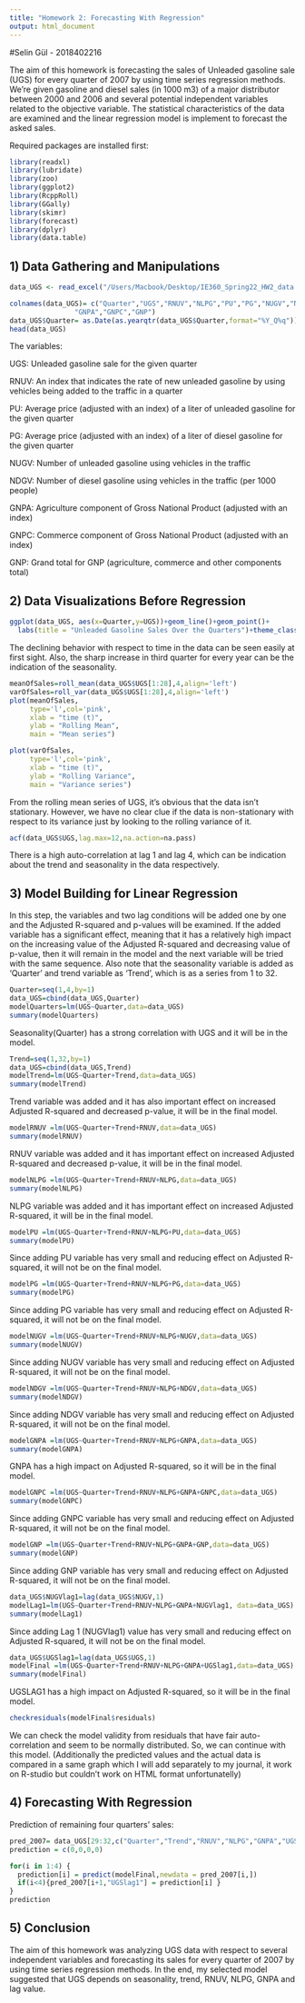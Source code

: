 ```yaml
---
title: "Homework 2: Forecasting With Regression"
output: html_document
---
```

#Selin Gül - 2018402216



The aim of this homework is forecasting the sales of Unleaded gasoline sale (UGS) for every quarter of 2007 by using time series regression methods. We’re given gasoline and diesel sales (in 1000 m3) of a major distributor between 2000 and 2006 and several potential independent variables related to the objective variable. The statistical characteristics of the data are examined and the linear regression model is implement to forecast the asked sales. 

Required packages are installed first:
```r
library(readxl)
library(lubridate)
library(zoo)
library(ggplot2)
library(RcppRoll)
library(GGally)
library(skimr)
library(forecast)
library(dplyr)
library(data.table)
```

## 1) Data Gathering and Manipulations

```r
data_UGS <- read_excel("/Users/Macbook/Desktop/IE360_Spring22_HW2_data.xlsx")

colnames(data_UGS)= c("Quarter","UGS","RNUV","NLPG","PU","PG","NUGV","NDGV",
                "GNPA","GNPC","GNP")
data_UGS$Quarter= as.Date(as.yearqtr(data_UGS$Quarter,format="%Y_Q%q"))
head(data_UGS)

```

The variables:

UGS: Unleaded gasoline sale for the given quarter

RNUV: An index that indicates the rate of new unleaded gasoline by using vehicles being added to the traffic in a quarter

PU: Average price (adjusted with an index) of a liter of unleaded gasoline for the given quarter

PG: Average price (adjusted with an index) of a liter of diesel gasoline for the given quarter

NUGV: Number of unleaded gasoline using vehicles in the traffic

NDGV: Number of diesel gasoline using vehicles in the traffic (per 1000 people)

GNPA: Agriculture component of Gross National Product (adjusted with an index)

GNPC: Commerce component of Gross National Product (adjusted with an index)

GNP: Grand total for GNP (agriculture, commerce and other components total)


## 2) Data Visualizations Before Regression

```r
ggplot(data_UGS, aes(x=Quarter,y=UGS))+geom_line()+geom_point()+
  labs(title = "Unleaded Gasoline Sales Over the Quarters")+theme_classic()+scale_x_date(date_breaks = "1 year", date_labels = "%Y")
```

The declining behavior with respect to time in the data can be seen easily at first sight. Also, the sharp increase in third quarter for every year can be the indication of the seasonality. 

```r
meanOfSales=roll_mean(data_UGS$UGS[1:28],4,align='left')
varOfSales=roll_var(data_UGS$UGS[1:28],4,align='left')
plot(meanOfSales,
     type='l',col='pink',
     xlab = "time (t)",
     ylab = "Rolling Mean",
     main = "Mean series")
```

```r
plot(varOfSales,
     type='l',col='pink',
     xlab = "time (t)",
     ylab = "Rolling Variance",
     main = "Variance series")
```

From the rolling mean series of UGS, it's obvious that the data isn't stationary. However, we have no clear clue if the data is non-stationary with respect to its variance just by looking to the rolling variance of it. 

```r
acf(data_UGS$UGS,lag.max=12,na.action=na.pass)
```

There is a high auto-correlation at lag 1 and lag 4, which can be indication about the trend and seasonality in the data respectively. 


## 3) Model Building for Linear Regression

In this step, the variables and two lag conditions will be added one by one and the Adjusted R-squared and p-values will be examined. If the added variable has a significant effect, meaning that it has a relatively high impact on the increasing value of the Adjusted R-squared and decreasing value of p-value, then it will remain in the model and the next variable will be tried with the same sequence. Also note that the seasonality variable is added as 'Quarter' and trend variable as 'Trend', which is as a series from 1 to 32.  

```r
Quarter=seq(1,4,by=1)
data_UGS=cbind(data_UGS,Quarter)
modelQuarters=lm(UGS~Quarter,data=data_UGS)
summary(modelQuarters)
```
Seasonality(Quarter) has a strong correlation with UGS and it will be in the model. 


```r
Trend=seq(1,32,by=1)
data_UGS=cbind(data_UGS,Trend)
modelTrend=lm(UGS~Quarter+Trend,data=data_UGS)
summary(modelTrend)
```
Trend variable was added and it has also important effect on increased Adjusted R-squared and decreased p-value, it will be in the final model.


```r
modelRNUV =lm(UGS~Quarter+Trend+RNUV,data=data_UGS)
summary(modelRNUV)
```
RNUV variable was added and it has important effect on increased Adjusted R-squared and decreased p-value, it will be in the final model.


```r
modelNLPG =lm(UGS~Quarter+Trend+RNUV+NLPG,data=data_UGS)
summary(modelNLPG)
```
NLPG variable was added and it has important effect on increased Adjusted R-squared, it will be in the final model.


```r
modelPU =lm(UGS~Quarter+Trend+RNUV+NLPG+PU,data=data_UGS)
summary(modelPU)
```
Since adding PU variable has very small and reducing effect on Adjusted R-squared, it will not be on the final model.


```r
modelPG =lm(UGS~Quarter+Trend+RNUV+NLPG+PG,data=data_UGS)
summary(modelPG)
```
Since adding PG variable has very small and reducing effect on Adjusted R-squared, it will not be on the final model.


```r
modelNUGV =lm(UGS~Quarter+Trend+RNUV+NLPG+NUGV,data=data_UGS)
summary(modelNUGV)
```
Since adding NUGV variable has very small and reducing effect on Adjusted R-squared, it will not be on the final model.


```r
modelNDGV =lm(UGS~Quarter+Trend+RNUV+NLPG+NDGV,data=data_UGS)
summary(modelNDGV)
```
Since adding NDGV variable has very small and reducing effect on Adjusted R-squared, it will not be on the final model.


```r
modelGNPA =lm(UGS~Quarter+Trend+RNUV+NLPG+GNPA,data=data_UGS)
summary(modelGNPA)
```
GNPA has a high impact on Adjusted R-squared, so it will be in the final model. 


```r
modelGNPC =lm(UGS~Quarter+Trend+RNUV+NLPG+GNPA+GNPC,data=data_UGS)
summary(modelGNPC)
```
Since adding GNPC variable has very small and reducing effect on Adjusted R-squared, it will not be on the final model.


```r
modelGNP =lm(UGS~Quarter+Trend+RNUV+NLPG+GNPA+GNP,data=data_UGS)
summary(modelGNP)
```
Since adding GNP variable has very small and reducing effect on Adjusted R-squared, it will not be on the final model.


```r
data_UGS$NUGVlag1=lag(data_UGS$NUGV,1)
modelLag1=lm(UGS~Quarter+Trend+RNUV+NLPG+GNPA+NUGVlag1, data=data_UGS)
summary(modelLag1)
```
Since adding Lag 1 (NUGVlag1) value has very small and reducing effect on Adjusted R-squared, it will not be on the final model.

```r
data_UGS$UGSlag1=lag(data_UGS$UGS,1)
modelFinal =lm(UGS~Quarter+Trend+RNUV+NLPG+GNPA+UGSlag1,data=data_UGS)
summary(modelFinal)
```
UGSLAG1 has a high impact on Adjusted R-squared, so it will be in the final model. 

```r
checkresiduals(modelFinal$residuals)
```
We can check the model validity from residuals that have fair auto-correlation and seem to be normally distributed. So, we can continue with this model. (Additionally the predicted values and the actual data is compared in a same graph which I will add separately to my journal, it work on R-studio but couldn't work on HTML format unfortunatelly)





## 4) Forecasting With Regression

Prediction of remaining four quarters' sales:
```r
pred_2007= data_UGS[29:32,c("Quarter","Trend","RNUV","NLPG","GNPA","UGSlag1")]
prediction = c(0,0,0,0)

for(i in 1:4) {
  prediction[i] = predict(modelFinal,newdata = pred_2007[i,])
  if(i<4){pred_2007[i+1,"UGSlag1"] = prediction[i] }
}
prediction
```


## 5) Conclusion

The aim of this homework was analyzing UGS data with respect to several independent variables and forecasting its sales for every quarter of 2007 by using time series regression methods. In the end, my selected model suggested that UGS depends on seasonality, trend, RNUV, NLPG, GNPA and lag value.  